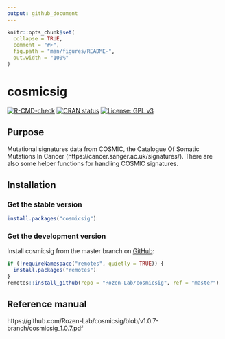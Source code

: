 ```yaml
---
output: github_document
---
```


<!-- README.md is generated from README.Rmd. Please edit that file -->

```r
knitr::opts_chunk$set(
  collapse = TRUE,
  comment = "#>",
  fig.path = "man/figures/README-",
  out.width = "100%"
)
```

# cosmicsig

<!-- badges: start -->
[![R-CMD-check](https://github.com/Rozen-Lab/cosmicsig/workflows/R-CMD-check/badge.svg)](https://github.com/Rozen-Lab/cosmicsig/actions)
[![CRAN status](https://www.r-pkg.org/badges/version/cosmicsig)](https://CRAN.R-project.org/package=cosmicsig)
[![License: GPL v3](https://img.shields.io/badge/License-GPLv3-blue.svg)](https://www.gnu.org/licenses/gpl-3.0)
<!-- badges: end -->

## Purpose

Mutational signatures data from COSMIC, the Catalogue Of Somatic Mutations In
Cancer (https://cancer.sanger.ac.uk/signatures/). There are also some helper
functions for handling COSMIC signatures.

## Installation

### Get the stable version

``` r
install.packages("cosmicsig")
```

### Get the development version

Install cosmicsig from the master branch on [GitHub](https://github.com/):

``` r
if (!requireNamespace("remotes", quietly = TRUE)) {
  install.packages("remotes")
}
remotes::install_github(repo = "Rozen-Lab/cosmicsig", ref = "master")
```

## Reference manual

https://github.com/Rozen-Lab/cosmicsig/blob/v1.0.7-branch/cosmicsig_1.0.7.pdf
